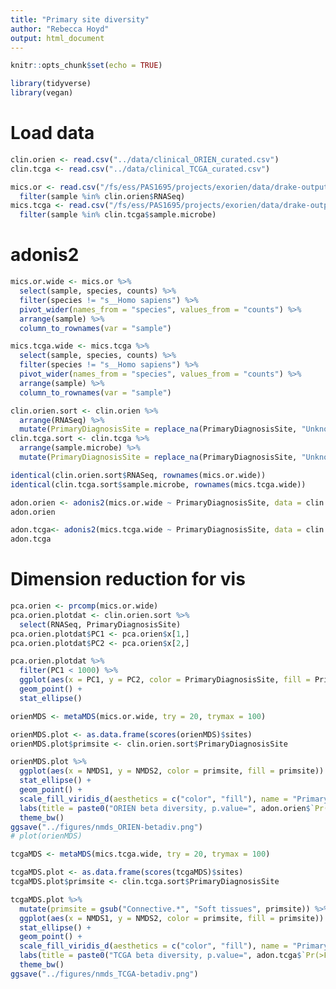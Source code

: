 ```yaml
---
title: "Primary site diversity"
author: "Rebecca Hoyd"
output: html_document
---
```


```r
knitr::opts_chunk$set(echo = TRUE)

library(tidyverse)
library(vegan)
```

# Load data

```r
clin.orien <- read.csv("../data/clinical_ORIEN_curated.csv")
clin.tcga <- read.csv("../data/clinical_TCGA_curated.csv")

mics.or <- read.csv("/fs/ess/PAS1695/projects/exorien/data/drake-output/2022-03-16/2022-03-16_unnormalized-microbes_humanRNAfilt_w_taxonomy.csv", stringsAsFactors = F) %>%
  filter(sample %in% clin.orien$RNASeq)
mics.tcga <- read.csv("/fs/ess/PAS1695/projects/exorien/data/drake-output/2022-03-16/2022-03-16_TCGA_unnormalized-microbes_humanRNAfilt_w_taxonomy.csv", stringsAsFactors = F) %>%
  filter(sample %in% clin.tcga$sample.microbe)
```

# adonis2

```r
mics.or.wide <- mics.or %>%
  select(sample, species, counts) %>%
  filter(species != "s__Homo sapiens") %>%
  pivot_wider(names_from = "species", values_from = "counts") %>%
  arrange(sample) %>%
  column_to_rownames(var = "sample")

mics.tcga.wide <- mics.tcga %>%
  select(sample, species, counts) %>%
  filter(species != "s__Homo sapiens") %>%
  pivot_wider(names_from = "species", values_from = "counts") %>%
  arrange(sample) %>%
  column_to_rownames(var = "sample")

clin.orien.sort <- clin.orien %>%
  arrange(RNASeq) %>%
  mutate(PrimaryDiagnosisSite = replace_na(PrimaryDiagnosisSite, "Unknown"))
clin.tcga.sort <- clin.tcga %>%
  arrange(sample.microbe) %>%
  mutate(PrimaryDiagnosisSite = replace_na(PrimaryDiagnosisSite, "Unknown"))

identical(clin.orien.sort$RNASeq, rownames(mics.or.wide))
identical(clin.tcga.sort$sample.microbe, rownames(mics.tcga.wide))
```

```r
adon.orien <- adonis2(mics.or.wide ~ PrimaryDiagnosisSite, data = clin.orien.sort)
adon.orien

adon.tcga<- adonis2(mics.tcga.wide ~ PrimaryDiagnosisSite, data = clin.tcga.sort)
adon.tcga
```

# Dimension reduction for vis

```r
pca.orien <- prcomp(mics.or.wide)
pca.orien.plotdat <- clin.orien.sort %>%
  select(RNASeq, PrimaryDiagnosisSite)
pca.orien.plotdat$PC1 <- pca.orien$x[1,]
pca.orien.plotdat$PC2 <- pca.orien$x[2,]

pca.orien.plotdat %>%
  filter(PC1 < 1000) %>%
  ggplot(aes(x = PC1, y = PC2, color = PrimaryDiagnosisSite, fill = PrimaryDiagnosisSite)) +
  geom_point() +
  stat_ellipse()
```

```r
orienMDS <- metaMDS(mics.or.wide, try = 20, trymax = 100)

orienMDS.plot <- as.data.frame(scores(orienMDS)$sites)
orienMDS.plot$primsite <- clin.orien.sort$PrimaryDiagnosisSite

orienMDS.plot %>%
  ggplot(aes(x = NMDS1, y = NMDS2, color = primsite, fill = primsite)) +
  stat_ellipse() +
  geom_point() +
  scale_fill_viridis_d(aesthetics = c("color", "fill"), name = "Primary Site") +
  labs(title = paste0("ORIEN beta diversity, p.value=", adon.orien$`Pr(>F)`[1])) +
  theme_bw()
ggsave("../figures/nmds_ORIEN-betadiv.png")
# plot(orienMDS)
```

```r
tcgaMDS <- metaMDS(mics.tcga.wide, try = 20, trymax = 100)

tcgaMDS.plot <- as.data.frame(scores(tcgaMDS)$sites)
tcgaMDS.plot$primsite <- clin.tcga.sort$PrimaryDiagnosisSite

tcgaMDS.plot %>%
  mutate(primsite = gsub("Connective.*", "Soft tissues", primsite)) %>%
  ggplot(aes(x = NMDS1, y = NMDS2, color = primsite, fill = primsite)) +
  stat_ellipse() +
  geom_point() +
  scale_fill_viridis_d(aesthetics = c("color", "fill"), name = "Primary Site") +
  labs(title = paste0("TCGA beta diversity, p.value=", adon.tcga$`Pr(>F)`[1])) +
  theme_bw()
ggsave("../figures/nmds_TCGA-betadiv.png")
```

